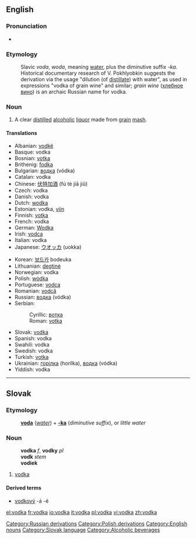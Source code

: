 {{wikipedia}}
==English==

===Pronunciation===
*{{IPA|/ˈvɒdkə/}}

===Etymology===
:Slavic ''voda'', ''woda'', meaning [[water]], plus the diminutive suffix ''-ka''. Historical documentary research of V. Pokhlyobkin suggests the derivation via the usage "dilution (of [[distil]]late) with water", as used in expressions "vodka of grain wine" and similar; ''grain wine'' ([[хлебное вино]]) is an archaic Russian name for vodka.

===Noun===
{{en-noun-reg}}

# A clear [[distil]]led [[alcoholic]] [[liquor]] made from [[grain]] [[mash]].

====Translations====
{{top}}
*Albanian: [[vodkë]] {{f}}
*Basque: vodka
*Bosnian: [[votka#Bosnian|votka]] {{f}}
*Brithenig: [[fodka]] {{f}}
*Bulgarian: [[водка]] (vódka) {{f}}
*Catalan: vodka {{f}}
*Chinese: [[伏特加酒]] (fú tè jiā jiǔ)
*Czech: vodka {{f}}
*Danish: vodka {{c}}
*Dutch: [[wodka]] {{c}}
*Estonian: vodka, [[viin]]
*Finnish: [[votka]]
*French: vodka {{f}}
*German: [[Wodka]] {{m}}
*Irish: [[vodca]] {{m}}
*Italian: vodka {{f}}
*Japanese: [[ウオッカ]] (uokka)
{{mid}}
*Korean: [[보드카]] bodeuka
*Lithuanian: [[degtinė]] {{f}}
*Norwegian: vodka {{c}}
*Polish: [[wódka]] {{f}}
*Portuguese: [[vodca]] {{f}}
*Romanian: [[vodcă]] {{f}}
*Russian: [[водка]] (vódka) {{f}}
*Serbian:
*:Cyrillic: [[вотка#Serbian|вотка]] {{f}}
*:Roman: [[votka#Serbian|votka]] {{f}}
*Slovak: [[vodka#Slovak|vodka]] {{f}}
*Spanish: vodka {{f}}
*Swahili: vodka
*Swedish: vodka {{c}}
*Turkish: [[votka]]
*Ukrainian: [[горілка]] {{f}} (horílka), [[водка]] (vódka) {{f}}
*Yiddish: vodka {{m}}
{{bottom}}

----

==Slovak==
===Etymology===
:'''[[voda#Slovak|voda]]''' (''[[water]]'') + '''[[-ka#Slovak|-ka]]''' (''diminutive suffix''), or ''little water''
===Noun===
:'''vodka''' ''f'', '''vodky''' ''pl''
:'''vodk''' ''stem''
:'''vodiek''' ''{{genpl}}''
:{{decpat}} {{zena}}
# [[vodka#English|vodka]]
====Derived terms====
* [[vodkový]] -á -é

[[Category:Russian derivations]]
[[Category:Polish derivations]]
[[Category:English nouns]]
[[Category:Slovak language]]
[[Category:Alcoholic beverages]]

[[el:vodka]]
[[fr:vodka]]
[[io:vodka]]
[[it:vodka]]
[[pl:vodka]]
[[vi:vodka]]
[[zh:vodka]]